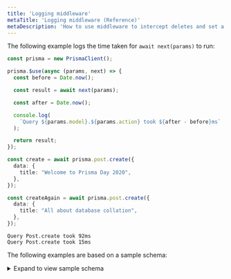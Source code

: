 ```yaml
---
title: 'Logging middleware'
metaTitle: 'Logging middleware (Reference)'
metaDescription: 'How to use middleware to intercept deletes and set a field value instead of deleting the record.'
---
```


<TopBlock>

The following example logs the time taken for `await next(params)` to run:

```ts
const prisma = new PrismaClient();

prisma.$use(async (params, next) => {
  const before = Date.now();

  const result = await next(params);

  const after = Date.now();

  console.log(
    `Query ${params.model}.${params.action} took ${after - before}ms`
  );

  return result;
});

const create = await prisma.post.create({
  data: {
    title: "Welcome to Prisma Day 2020",
  },
});

const createAgain = await prisma.post.create({
  data: {
    title: "All about database collation",
  },
});
```

```no-lines
Query Post.create took 92ms
Query Post.create took 15ms
```

The following examples are based on a sample schema:

<details><summary>Expand to view sample schema</summary>

```prisma
generator client {
  provider             = "prisma-client-js"
  experimentalFeatures = ["middlewares"]
}

datasource db {
  provider = "mysql"
  url      = env("DATABASE_URL")
}

model Post {
  authorId  Int?
  content   String?
  id        Int     @default(autoincrement()) @id
  published Boolean @default(false)
  title     String
  user      User?   @relation(fields: [authorId], references: [id])
  language  String?

  @@index([authorId], name: "authorId")
}

model User {
  email           String  @unique
  id              Int     @default(autoincrement()) @id
  name            String?
  posts           Post[]
  extendedProfile Json?
  role            Role    @default(USER)
}

enum Role {
  ADMIN
  USER
  MODERATOR
}
```

</details>

</TopBlock>
